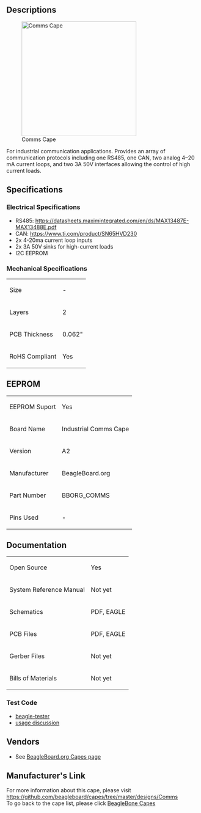 ==Descriptions==
[[File:BeagleBoneCommsCapeA2_Top.png|right|border|300px|link=|Comms Cape]]

For industrial communication applications. Provides an array of communication protocols including one RS485, one CAN, two analog 4–20 mA current loops, and two 3A 50V interfaces allowing the control of high current loads.


==Specifications==

===Electrical Specifications===
* RS485: https://datasheets.maximintegrated.com/en/ds/MAX13487E-MAX13488E.pdf
* CAN: https://www.ti.com/product/SN65HVD230
* 2x 4-20ma current loop inputs
* 2x 3A 50V sinks for high-current loads
* I2C EEPROM

===Mechanical Specifications===
{|class="wikitable"
| Size
| -
|-
| Layers
|2
|-
| PCB Thickness
| 0.062&quot;
|-
| RoHS Compliant
| Yes
|}


==EEPROM==
{|class="wikitable"
| EEPROM Suport
| Yes
|-
| Board Name
| Industrial Comms Cape
|-
| Version
| A2
|-
| Manufacturer
| BeagleBoard.org
|-
| Part Number
| BBORG_COMMS
|-
| Pins Used
| -
|}


==Documentation==
{|class="wikitable"
| Open Source
| Yes
|-
| System Reference Manual
| Not yet
|-
| Schematics
| PDF, EAGLE
|-
| PCB Files
| PDF, EAGLE
|-
| Gerber Files
| Not yet
|-
| Bills of Materials
| Not yet
|}

===Test Code===
* [https://github.com/jadonk/beagle-tester beagle-tester]
* [https://groups.google.com/d/msg/beagleboard/f3nr7TicKjE/RKPYXkBeAQAJ usage discussion]


==Vendors==
* See [https://beagleboard.org/capes/#comms BeagleBoard.org Capes page]


==Manufacturer's Link==
For more information about this cape, please visit https://github.com/beagleboard/capes/tree/master/designs/Comms <br />

To go back to the cape list, please click [http://beagleboard.org/capes BeagleBone Capes]
